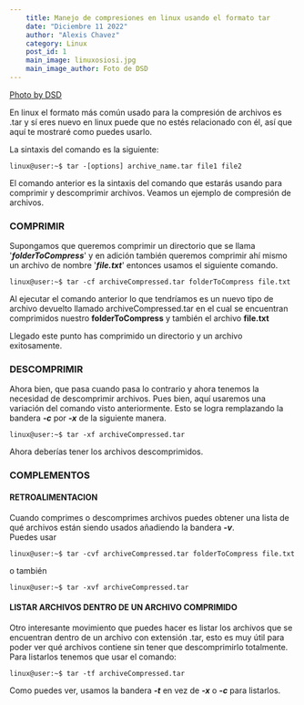 ```yaml
---
    title: Manejo de compresiones en linux usando el formato tar
    date: "Diciembre 11 2022"
    author: "Alexis Chavez"
    category: Linux
    post_id: 1
    main_image: linuxosiosi.jpg
    main_image_author: Foto de DSD
---
```


[Photo by DSD](https://www.pexels.com/es-es/foto/fotografia-de-enfoque-selectivo-de-dos-pinguinos-689784/)

En linux el formato más común usado para la compresión de archivos es .tar y sí eres nuevo en linux puede que no estés relacionado con él, así que aquí te mostraré como puedes usarlo.

La sintaxis del comando es la siguiente:

`linux@user:~$ tar -[options] archive_name.tar file1 file2 `

El comando anterior es la sintaxis del comando que estarás usando para comprimir y descomprimir archivos. Veamos un ejemplo de compresión de archivos.

### **COMPRIMIR**

Supongamos que queremos comprimir un directorio que se llama '***folderToCompress***' y en adición también queremos comprimir ahí mismo un archivo de nombre '***file.txt***' entonces usamos
el siguiente comando.

`linux@user:~$ tar -cf archiveCompressed.tar folderToCompress file.txt`

Al ejecutar el comando anterior lo que tendríamos es un nuevo tipo de archivo devuelto llamado archiveCompressed.tar en el cual se encuentran comprimidos nuestro **folderToCompress** y también el archivo 
**file.txt**

Llegado este punto has comprimido un directorio y un archivo exitosamente.
>

### **DESCOMPRIMIR**

Ahora bien, que pasa cuando pasa lo contrario y ahora tenemos la necesidad de descomprimir archivos. Pues bien, aquí usaremos una variación del comando visto anteriormente.
Esto se logra remplazando la bandera ***-c*** por ***-x*** de la siguiente manera.

`linux@user:~$ tar -xf archiveCompressed.tar`

Ahora deberías tener los archivos descomprimidos.

### **COMPLEMENTOS**

#### RETROALIMENTACION

Cuando comprimes o descomprimes archivos puedes obtener una lista de qué archivos están siendo usados añadiendo la bandera ***-v***.  
Puedes usar 

`linux@user:~$ tar -cvf archiveCompressed.tar folderToCompress file.txt`
>
o también
>
`linux@user:~$ tar -xvf archiveCompressed.tar`

#### LISTAR ARCHIVOS DENTRO DE UN ARCHIVO COMPRIMIDO
Otro interesante movimiento que puedes hacer es listar los archivos que se encuentran dentro de un archivo con extensión .tar,
esto es muy útil para poder ver qué archivos contiene sin tener que descomprimirlo totalmente.  
Para listarlos tenemos que usar el comando:

`linux@user:~$ tar -tf archiveCompressed.tar`

Como puedes ver, usamos la bandera ***-t*** en vez de ***-x*** o ***-c*** para listarlos.